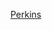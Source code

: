 {{US county navigation box
| county = 珀金斯縣
| state = 南達科他州
| template_name = 珀金斯縣 (南達科他州)
| listclass = hlist

| map_image = Map of South Dakota highlighting Perkins County.svg
| map_caption = 
| seat = 拜森

| title1 = [[城市]]
| body1  = 
* [[莱蒙 (南达科他州)|莱蒙]]

| title2 = [[城鎮]]
| body2  = 
* [[拜森 (南达科他州)|拜森]]

| title3 = [[行政鎮區|鎮區]]
| body3  = 
* [[埃達鎮區 (南達科他州珀金斯縣)|埃達鎮區]]
* [[安德森鎮區 (南達科他州珀金斯縣)|安德森鎮區]]
* [[安蒂洛普鎮區 (南達科他州珀金斯縣)|安蒂洛普鎮區]]
* [[巴勒特鎮區 (南達科他州珀金斯縣)|巴勒特鎮區]]
* [[貝克-海蘭鎮區 (南達科他州珀金斯縣)|貝克-海蘭鎮區]]
* [[拜森鎮區 (南達科他州珀金斯縣)|拜森鎮區]]
* [[伯迪克鎮區 (南達科他州珀金斯縣)|伯迪克鎮區]]
* [[卡什鎮區 (南達科他州珀金斯縣)|卡什鎮區]]
* [[比尤特堡鎮區 (南達科他州珀金斯縣)|比尤特堡鎮區]]
* [[錢斯鎮區 (南達科他州珀金斯縣)|錢斯鎮區]]
* [[Chaudoin鎮區 (南達科他州珀金斯縣)|Chaudoin鎮區]]
* [[克拉克鎮區 (南達科他州珀金斯縣)|克拉克鎮區]]
* [[德威特鎮區 (南達科他州珀金斯縣)|德威特鎮區]]
* [[迪爾鎮區 (南達科他州珀金斯縣)|迪爾鎮區]]
* [[恩格爾伍德鎮區 (南達科他州珀金斯縣)|恩格爾伍德鎮區]]
* [[弗拉特克里克鎮區 (南達科他州珀金斯縣)|弗拉特克里克鎮區]]
* [[弗林特羅克鎮區 (南達科他州珀金斯縣)|弗林特羅克鎮區]]
* [[福斯特鎮區 (南達科他州珀金斯縣)|福斯特鎮區]]
* [[弗雷德隆德鎮區 (南達科他州珀金斯縣)|弗雷德隆德鎮區]]
* [[格倫多鎮區 (南達科他州珀金斯縣)|格倫多鎮區]]
* [[格蘭德里弗鎮區 (南達科他州珀金斯縣)|格蘭德里弗鎮區]]
* [[霍爾鎮區 (南達科他州珀金斯縣)|霍爾鎮區]]
* [[霍斯克里克鎮區 (南達科他州珀金斯縣)|霍斯克里克鎮區]]
* [[利伯蒂鎮區 (南達科他州珀金斯縣)|利伯蒂鎮區]]
* [[林肯鎮區 (南達科他州珀金斯縣)|林肯鎮區]]
* [[洛奇波爾鎮區 (南達科他州珀金斯縣)|洛奇波爾鎮區]]
* [[隆特里鎮區 (南達科他州珀金斯縣)|隆特里鎮區]]
* [[莫爾特比鎮區 (南達科他州珀金斯縣)|莫爾特比鎮區]]
* [[馬什菲爾德鎮區 (南達科他州珀金斯縣)|馬什菲爾德鎮區]]
* [[梅多鎮區 (南達科他州珀金斯縣)|梅多鎮區]]
* [[莫羅鎮區 (南達科他州珀金斯縣)|莫羅鎮區]]
* [[普拉托鎮區 (南達科他州珀金斯縣)|普拉托鎮區]]
* [[雷恩博鎮區 (南達科他州珀金斯縣)|雷恩博鎮區]]
* [[羅克福德鎮區 (南達科他州珀金斯縣)|羅克福德鎮區]]
* [[斯科奇卡普鎮區 (南達科他州珀金斯縣)|斯科奇卡普鎮區]]
* [[悉尼鎮區 (南達科他州珀金斯縣)|悉尼鎮區]]
* [[斯特羅爾鎮區 (南達科他州珀金斯縣)|斯特羅爾鎮區]]
* [[特雷爾鎮區 (南達科他州珀金斯縣)|特雷爾鎮區]]
* [[韋爾鎮區 (南達科他州珀金斯縣)|韋爾鎮區]]
* [[維克斯鎮區 (南達科他州珀金斯縣)|維克斯鎮區]]
* [[維金鎮區 (南達科他州珀金斯縣)|維金鎮區]]
* [[弗魯曼鎮區 (南達科他州珀金斯縣)|弗魯曼鎮區]]
* [[韋爾斯鎮區 (南達科他州珀金斯縣)|韋爾斯鎮區]]
* [[懷特峰鎮區 (南達科他州珀金斯縣)|懷特峰鎮區]]
* [[威爾遜鎮區 (南達科他州珀金斯縣)|威爾遜鎮區]]

| title4 = [[普查规定居民点]]
| body4  =
* [[普雷里城 (南達科他州)|普雷里城]]

| title5 = [[非建制地區]]
| body5  = 
* [[比克斯比 (南達科他州)|比克斯比]]
* [[錢斯 (南達科他州)|錢斯]]
* [[柯爾斯普林斯 (南達科他州)|柯爾斯普林斯]]
* [[伊达_(南达科他州)|伊达]]
* [[伊莫金 (南達科他州)|伊莫金]]
* [[洛奇波爾 (南達科他州)|洛奇波爾]]
* [[梅多 (南達科他州)|梅多]]
* [[謝德希爾 (南達科他州)|謝德希爾]]
* [[索魯姆 (南達科他州)|索魯姆]]
* [[斯特羅爾 (南達科他州)|斯特羅爾]]
* [[薩默維爾 (南達科他州)|薩默維爾]]
* [[烏斯塔 (南達科他州)|烏斯塔]]
* [[懷特峰 (南達科他州)|懷特峰]]
* [[西奧那 (南達科他州)|西奧那]]

| title6 = [[鬼鎮]]
| body6  = 
* [[艾林森 (南達科他州)|艾林森]]
* [[西奧那 (南達科他州)|西奧那]]

| title7 = [[印第安保留地]]
| body7 =
* [[特特爾山印第安保留地]]‡

| title8 = 附註
| body8  = ‡跨縣聚居地

}}<noinclude>
[[Category:南達科他州縣份導航模板|Perkins]]
[[Category:珀金斯縣 (南達科他州)| ]]
</noinclude>